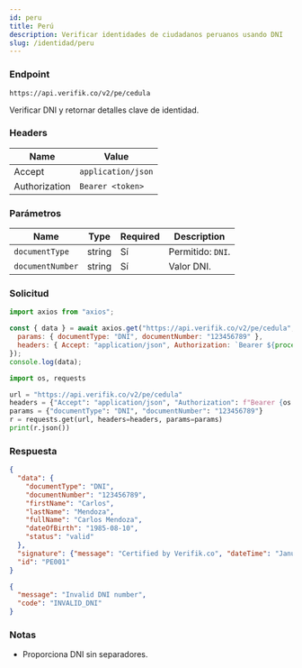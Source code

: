 ```yaml
---
id: peru
title: Perú
description: Verificar identidades de ciudadanos peruanos usando DNI
slug: /identidad/peru
---
```



### Endpoint

```
https://api.verifik.co/v2/pe/cedula
```

Verificar DNI y retornar detalles clave de identidad.

### Headers

| Name | Value |
| --- | --- |
| Accept | `application/json` |
| Authorization | `Bearer <token>` |

### Parámetros

| Name | Type | Required | Description |
| --- | --- | --- | --- |
| `documentType` | string | Sí | Permitido: `DNI`. |
| `documentNumber` | string | Sí | Valor DNI. |

### Solicitud

<Tabs>
  <TabItem value="node" label="Node.js">

```javascript
import axios from "axios";

const { data } = await axios.get("https://api.verifik.co/v2/pe/cedula", {
  params: { documentType: "DNI", documentNumber: "123456789" },
  headers: { Accept: "application/json", Authorization: `Bearer ${process.env.VERIFIK_TOKEN}` },
});
console.log(data);
```

  </TabItem>
  <TabItem value="python" label="Python">

```python
import os, requests

url = "https://api.verifik.co/v2/pe/cedula"
headers = {"Accept": "application/json", "Authorization": f"Bearer {os.getenv('VERIFIK_TOKEN')}"}
params = {"documentType": "DNI", "documentNumber": "123456789"}
r = requests.get(url, headers=headers, params=params)
print(r.json())
```

  </TabItem>
</Tabs>

### Respuesta

<Tabs>
  <TabItem value="200" label="200">

```json
{
  "data": {
    "documentType": "DNI",
    "documentNumber": "123456789",
    "firstName": "Carlos",
    "lastName": "Mendoza",
    "fullName": "Carlos Mendoza",
    "dateOfBirth": "1985-08-10",
    "status": "valid"
  },
  "signature": {"message": "Certified by Verifik.co", "dateTime": "January 16, 2024 3:44 PM"},
  "id": "PE001"
}
```

  </TabItem>
  <TabItem value="400" label="400">

```json
{
  "message": "Invalid DNI number",
  "code": "INVALID_DNI"
}
```

  </TabItem>
</Tabs>

### Notas

- Proporciona DNI sin separadores.

